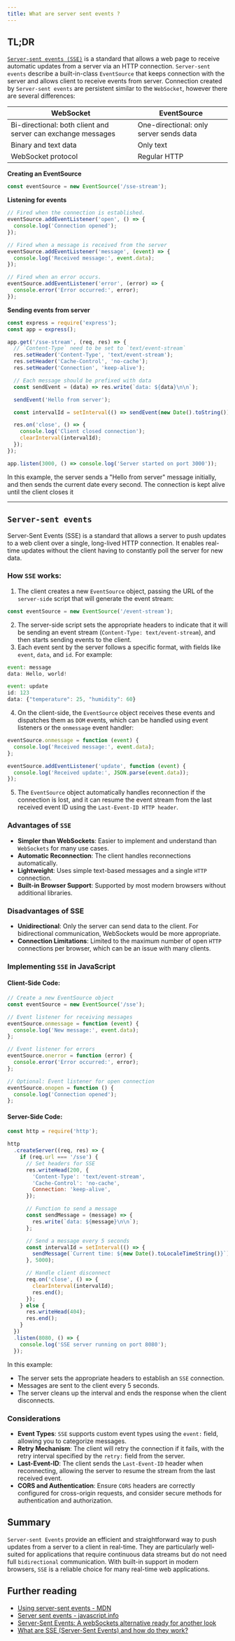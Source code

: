 ```yaml
---
title: What are server sent events ?
---
```


## TL;DR

[`Server-sent events (SSE)`](https://html.spec.whatwg.org/multipage/comms.html#the-eventsource-interface) is a standard that allows a web page to receive automatic updates from a server via an HTTP connection. `Server-sent events` describe a built-in-class `EventSource` that keeps connection with the server and allows client to receive events from server. Connection created by `Server-sent events` are persistent similar to the `WebSocket`, however there are several differences:

| WebSocket | EventSource |
| --- | --- |
| Bi-directional: both client and server can exchange messages | One-directional: only server sends data |
| Binary and text data | Only text |
| WebSocket protocol | Regular HTTP |

**Creating an EventSource**

```js
const eventSource = new EventSource('/sse-stream');
```

**Listening for events**

```js
// Fired when the connection is established.
eventSource.addEventListener('open', () => {
  console.log('Connection opened');
});

// Fired when a message is received from the server
eventSource.addEventListener('message', (event) => {
  console.log('Received message:', event.data);
});

// Fired when an error occurs.
eventSource.addEventListener('error', (error) => {
  console.error('Error occurred:', error);
});
```

**Sending events from server**

```js
const express = require('express');
const app = express();

app.get('/sse-stream', (req, res) => {
  // `Content-Type` need to be set to `text/event-stream`
  res.setHeader('Content-Type', 'text/event-stream');
  res.setHeader('Cache-Control', 'no-cache');
  res.setHeader('Connection', 'keep-alive');

  // Each message should be prefixed with data
  const sendEvent = (data) => res.write(`data: ${data}\n\n`);

  sendEvent('Hello from server');

  const intervalId = setInterval(() => sendEvent(new Date().toString()), 1000);

  res.on('close', () => {
    console.log('Client closed connection');
    clearInterval(intervalId);
  });
});

app.listen(3000, () => console.log('Server started on port 3000'));
```

In this example, the server sends a "Hello from server" message initially, and then sends the current date every second. The connection is kept alive until the client closes it

---

## `Server-sent events`

Server-Sent Events (SSE) is a standard that allows a server to push updates to a web client over a single, long-lived HTTP connection. It enables real-time updates without the client having to constantly poll the server for new data.

### How `SSE` works:

1. The client creates a new `EventSource` object, passing the URL of the `server-side` script that will generate the event stream:

```js
const eventSource = new EventSource('/event-stream');
```

2. The server-side script sets the appropriate headers to indicate that it will be sending an event stream (`Content-Type: text/event-stream`), and then starts sending events to the client.
3. Each event sent by the server follows a specific format, with fields like `event`, `data`, and `id`. For example:

```js
event: message
data: Hello, world!

event: update
id: 123
data: {"temperature": 25, "humidity": 60}
```

4. On the client-side, the `EventSource` object receives these events and dispatches them as `DOM` events, which can be handled using event listeners or the `onmessage` event handler:

```js
eventSource.onmessage = function (event) {
  console.log('Received message:', event.data);
};

eventSource.addEventListener('update', function (event) {
  console.log('Received update:', JSON.parse(event.data));
});
```

5. The `EventSource` object automatically handles reconnection if the connection is lost, and it can resume the event stream from the last received event ID using the `Last-Event-ID HTTP header`.

### Advantages of `SSE`

- **Simpler than WebSockets**: Easier to implement and understand than `WebSockets` for many use cases.
- **Automatic Reconnection**: The client handles reconnections automatically.
- **Lightweight**: Uses simple text-based messages and a single `HTTP` connection.
- **Built-in Browser Support**: Supported by most modern browsers without additional libraries.

### Disadvantages of SSE

- **Unidirectional**: Only the server can send data to the client. For bidirectional communication, WebSockets would be more appropriate.
- **Connection Limitations**: Limited to the maximum number of open `HTTP` connections per browser, which can be an issue with many clients.

### Implementing `SSE` in JavaScript

#### Client-Side Code:

```js
// Create a new EventSource object
const eventSource = new EventSource('/sse');

// Event listener for receiving messages
eventSource.onmessage = function (event) {
  console.log('New message:', event.data);
};

// Event listener for errors
eventSource.onerror = function (error) {
  console.error('Error occurred:', error);
};

// Optional: Event listener for open connection
eventSource.onopen = function () {
  console.log('Connection opened');
};
```

#### Server-Side Code:

```js
const http = require('http');

http
  .createServer((req, res) => {
    if (req.url === '/sse') {
      // Set headers for SSE
      res.writeHead(200, {
        'Content-Type': 'text/event-stream',
        'Cache-Control': 'no-cache',
        Connection: 'keep-alive',
      });

      // Function to send a message
      const sendMessage = (message) => {
        res.write(`data: ${message}\n\n`);
      };

      // Send a message every 5 seconds
      const intervalId = setInterval(() => {
        sendMessage(`Current time: ${new Date().toLocaleTimeString()}`);
      }, 5000);

      // Handle client disconnect
      req.on('close', () => {
        clearInterval(intervalId);
        res.end();
      });
    } else {
      res.writeHead(404);
      res.end();
    }
  })
  .listen(8080, () => {
    console.log('SSE server running on port 8080');
  });
```

In this example:

- The server sets the appropriate headers to establish an `SSE` connection.
- Messages are sent to the client every 5 seconds.
- The server cleans up the interval and ends the response when the client disconnects.

### Considerations

- **Event Types**: `SSE` supports custom event types using the `event:` field, allowing you to categorize messages.
- **Retry Mechanism**: The client will retry the connection if it fails, with the retry interval specified by the `retry:` field from the server.
- **Last-Event-ID**: The client sends the `Last-Event-ID` header when reconnecting, allowing the server to resume the stream from the last received event.
- **CORS and Authentication**: Ensure `CORS` headers are correctly configured for cross-origin requests, and consider secure methods for authentication and authorization.

## Summary

`Server-sent Events` provide an efficient and straightforward way to push updates from a server to a client in real-time. They are particularly well-suited for applications that require continuous data streams but do not need full `bidirectional` communication. With built-in support in modern browsers, `SSE` is a reliable choice for many real-time web applications.

## Further reading

- [Using server-sent events - MDN](https://developer.mozilla.org/en-US/docs/Web/API/Server-sent_events/Using_server-sent_events)
- [Server sent events - javascript.info](https://javascript.info/server-sent-events)
- [Server-Sent Events: A webSockets alternative ready for another look](https://ably.com/topic/server-sent-events)
- [What are SSE (Server-Sent Events) and how do they work?](https://bunny.net/academy/http/what-is-sse-server-sent-events-and-how-do-they-work/)
